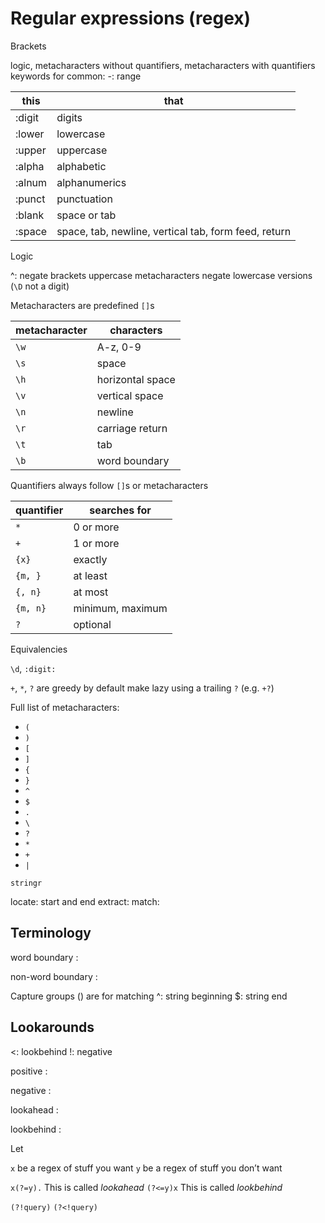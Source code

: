 
# Regular expressions (regex)

Brackets

logic, metacharacters without quantifiers, metacharacters with quantifiers
keywords for common:
-: range

this   | that
-------|-----------------------------------------------------
:digit | digits
:lower | lowercase
:upper | uppercase
:alpha | alphabetic
:alnum | alphanumerics
:punct | punctuation
:blank | space or tab
:space | space, tab, newline, vertical tab, form feed, return

Logic

^: negate brackets
uppercase metacharacters negate lowercase versions (`\D` not a digit)

Metacharacters are predefined `[]`s

metacharacter | characters
--------------|-----------
`\w`          | A-z, 0-9
`\s`          | space
`\h`          | horizontal space <!-- ? -->
`\v`          | vertical space <!-- ? -->
`\n`          | newline
`\r`          | carriage return
`\t`          | tab
`\b`          | word boundary


Quantifiers always follow `[]`s or metacharacters

quantifier | searches for
-----------|-------------
`*`        | 0 or more
`+`        | 1 or more
`{x}`      | exactly
`{m, }`    | at least
`{, n}`    | at most
`{m, n}`   | minimum, maximum
`?`        | optional

Equivalencies

`\d`, `:digit:`

`+`, `*`, `?` are greedy by default
make lazy using a trailing `?` (e.g. `+?`)


Full list of metacharacters:

* `(`
* `)`
* `[`
* `]`
* `{`
* `}`
* `^`
* `$`
* `.`
* `\`
* `?`
* `*`
* `+`
* `|`

`stringr`

locate: start and end
extract:
match:

## Terminology

word boundary
  :
  
non-word boundary
  :
  
Capture groups () are for matching
^: string beginning
$: string end

## Lookarounds

<: lookbehind
!: negative

positive
  :

negative
  :
  
lookahead
  :

lookbehind
  :
  
Let 

`x` be a regex of stuff you want
`y` be a regex of stuff you don't want

`x(?=y).` This is called *lookahead*
`(?<=y)x` This is called *lookbehind*

`(?!query) `
`(?<!query)`
